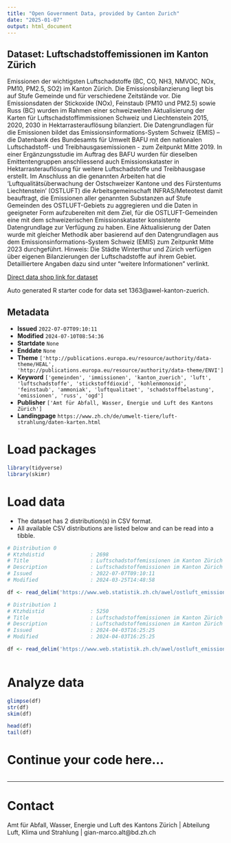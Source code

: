 ```yaml
---
title: "Open Government Data, provided by Canton Zurich"
date: "2025-01-07"
output: html_document
---
```


## Dataset: Luftschadstoffemissionen im Kanton Zürich

Emissionen der wichtigsten Luftschadstoffe (BC, CO, NH3, NMVOC, NOx, PM10, PM2.5, SO2) im Kanton Zürich. Die Emissionsbilanzierung liegt bis auf Stufe Gemeinde und für verschiedene Zeitstände vor. Die Emissionsdaten der Stickoxide (NOx), Feinstaub (PM10 und PM2.5) sowie Russ (BC) wurden im Rahmen einer schweizweiten Aktualisierung der Karten für Luftschadstoffimmissionen Schweiz und Liechtenstein 2015, 2020, 2030 in Hektarrasterauflösung bilanziert. Die Datengrundlagen für die Emissionen bildet das Emissionsinformations-System Schweiz (EMIS) – die Datenbank des Bundesamts für Umwelt BAFU mit den nationalen Luftschadstoff- und Treibhausgasemissionen - zum Zeitpunkt Mitte 2019. In einer Ergänzungsstudie im Auftrag des BAFU wurden für dieselben Emittentengruppen anschliessend auch Emissionskataster in Hektarrasterauflösung für weitere Luftschadstoffe und Treibhausgase erstellt. Im Anschluss an die genannten Arbeiten hat die 'Luftqualitätsüberwachung der Ostschweizer Kantone und des Fürstentums Liechtenstein' (OSTLUFT) die Arbeitsgemeinschaft INFRAS/Meteotest damit beauftragt, die Emissionen aller genannten Substanzen auf Stufe Gemeinden des OSTLUFT-Gebiets zu aggregieren und die Daten in geeigneter Form aufzubereiten mit dem Ziel, für die OSTLUFT-Gemeinden eine mit dem schweizerischen Emissionskataster konsistente Datengrundlage zur Verfügung zu haben. Eine Aktualisierung der Daten wurde mit gleicher Methodik aber basierend auf den Datengrundlagen aus dem Emissionsinformations-System Schweiz (EMIS) zum Zeitpunkt Mitte 2023 durchgeführt. Hinweis: Die Städte Winterthur und Zürich verfügen über eigenen Bilanzierungen der Luftschadstoffe auf ihrem Gebiet. Detailliertere Angaben dazu sind unter "weitere Informationen" verlinkt. 

[Direct data shop link for dataset](https://www.zh.ch/de/politik-staat/statistik-daten/datenkatalog.html#/datasets/1363@awel-kanton-zuerich)

Auto generated R starter code for data set 1363@awel-kanton-zuerich.

## Metadata

- **Issued** `2022-07-07T09:10:11`
- **Modified** `2024-07-10T08:54:36`
- **Startdate** `None`
- **Enddate** `None`
- **Theme** `['http://publications.europa.eu/resource/authority/data-theme/HEAL', 'http://publications.europa.eu/resource/authority/data-theme/ENVI']`
- **Keyword** `['gemeinden', 'immissionen', 'kanton_zuerich', 'luft', 'luftschadstoffe', 'stickstoffdioxid', 'kohlenmonoxid', 'feinstaub', 'ammoniak', 'luftqualitaet', 'schadstoffbelastung', 'emissionen', 'russ', 'ogd']`
- **Publisher** `['Amt für Abfall, Wasser, Energie und Luft des Kantons Zürich']`
- **Landingpage** `https://www.zh.ch/de/umwelt-tiere/luft-strahlung/daten-karten.html`


# Load packages

```r

library(tidyverse)
library(skimr)

```

# Load data

-   The dataset has 2 distribution(s) in CSV format.
-   All available CSV distributions are listed below and can be read into a tibble.

```r

# Distribution 0
# Ktzhdistid               : 2698
# Title                    : Luftschadstoffemissionen im Kanton Zürich 2015, 2020 und 2030 (Submission 2019)
# Description              : Luftschadstoffemissionen im Kanton Zürich 2015, 2020 und 2030, basierend auf der Submission 2019. Mehr Informationen zum Inhalt der Daten sind in der Ressource "Datenbeschreibung Luftschadstoffe im Kanton Zürich" enthalten.
# Issued                   : 2022-07-07T09:10:11
# Modified                 : 2024-03-25T14:48:58

df <- read_delim('https://www.web.statistik.zh.ch/awel/ostluft_emissionsbilanzen/emissionen_gemeinden_ostluft.csv')

# Distribution 1
# Ktzhdistid               : 5250
# Title                    : Luftschadstoffemissionen im Kanton Zürich 2015, 2020, 2021 und 2030 (Submission 2023)
# Description              : Luftschadstoffemissionen im Kanton Zürich 2015, 2020, 2021 und 2030, basierend auf der Submission 2023. Mehr Informationen zum Inhalt der Daten sind in der Ressource "Datenbeschreibung Luftschadstoffe im Kanton Zürich" enthalten.
# Issued                   : 2024-04-03T16:25:25
# Modified                 : 2024-04-03T16:25:25

df <- read_delim('https://www.web.statistik.zh.ch/awel/ostluft_emissionsbilanzen/emissionen_lss_2023_gemeinden_zh.csv')



```

# Analyze data

```r

glimpse(df)
str(df)
skim(df)

head(df)
tail(df)

```

# Continue your code here...

```r

```

------------------------------------------------------------------------

# Contact

Amt für Abfall, Wasser, Energie und Luft des Kantons Zürich | Abteilung Luft, Klima und Strahlung | gian-marco.alt@bd.zh.ch
